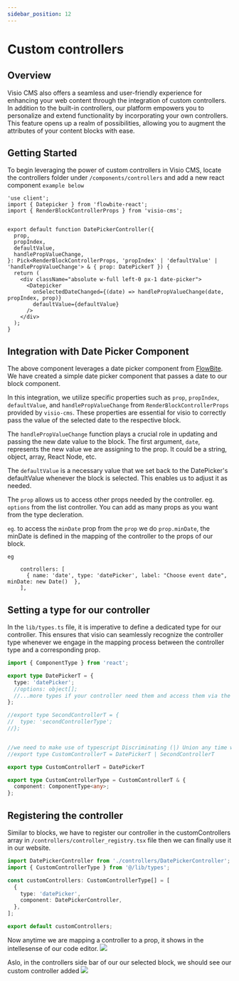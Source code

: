 ```yaml
---
sidebar_position: 12
---
```



# Custom controllers

## Overview
Visio CMS also offers a seamless and user-friendly experience for enhancing your web content through the integration of custom controllers. In addition to the built-in controllers, our platform empowers you to personalize and extend functionality by incorporating your own controllers. This feature opens up a realm of possibilities, allowing you to augment the attributes of your content blocks with ease.

## Getting Started
To begin leveraging the power of custom controllers in Visio CMS, locate the controllers folder under `/components/controllers` and add a new  react component `example below`

```tsx title="/components/controllers/DatePickerController.tsx"
'use client';
import { Datepicker } from 'flowbite-react';
import { RenderBlockControllerProps } from 'visio-cms';


export default function DatePickerController({
  prop,
  propIndex,
  defaultValue,
  handlePropValueChange,
}: Pick<RenderBlockControllerProps, 'propIndex' | 'defaultValue' | 'handlePropValueChange'> & { prop: DatePickerT }) {
  return (
    <div className="absolute w-full left-0 px-1 date-picker">
      <Datepicker
        onSelectedDateChanged={(date) => handlePropValueChange(date, propIndex, prop)}
        defaultValue={defaultValue}
      />
    </div>
  );
}

```

## Integration with Date Picker Component

The above component leverages a date picker component from [FlowBite](https://www.flowbite-react.com/docs/components/datepicker). We have created a simple date picker component that passes a date to our block component.

In this integration, we utilize specific properties such as `prop`, `propIndex`, `defaultValue`, and `handlePropValueChange` from `RenderBlockControllerProps` provided by `visio-cms`. These properties are essential for visio to correctly pass the value of the selected date to the respective block.

The `handlePropValueChange` function plays a crucial role in updating and passing the new date value to the block. The first argument, `date`, represents the new value we are assigning to the prop. It could be a string, object, array, React Node, etc.

The `defaultValue` is a necessary value that we set back to the DatePicker's defaultValue whenever the block is selected. This enables us to adjust it as needed.

The `prop` allows us to access other props needed by the controller. eg. `options` from the list controller. You can add as many props as you want from the type decleration.

`eg`. to access the `minDate` prop from the `prop` we do `prop.minDate`, the minDate is defined in the mapping of the controller to the props of our block.

`eg`

```tsx
    controllers: [
      { name: 'date', type: 'datePicker', label: "Choose event date", minDate: new Date()  },
    ],

```

## Setting a type for our controller

In the `lib/types.ts` file, it is imperative to define a dedicated type for our controller. This ensures that visio can seamlessly recognize the controller type whenever we engage in the mapping process between the controller type and a corresponding prop.

```ts title="/lib/types.ts"
import { ComponentType } from 'react';

export type DatePickerT = {
  type: 'datePicker';
  //options: object[];
  //...more types if your controller need them and access them via the prop of the controller
};

//export type SecondControllerT = {
//  type: 'secondControllerType';
//};


//we need to make use of typescript Discriminating (|) Union any time we want to an additional controller
//export type CustomControllerT = DatePickerT | SecondControllerT

export type CustomControllerT = DatePickerT 

export type CustomControllerType = CustomControllerT & {
  component: ComponentType<any>;
};
```

## Registering the controller

Similar to blocks, we have to register our controller in the customControllers array in `/controllers/controller_registry.tsx` file then we can finally use it in our website. 

```ts title="/lib/types.ts"
import DatePickerController from './controllers/DatePickerController';
import { CustomControllerType } from '@/lib/types';

const customControllers: CustomControllerType[] = [
  {
    type: 'datePicker',
    component: DatePickerController,
  },
];

export default customControllers;

```

Now anytime we are mapping a controller to a prop, it shows in the intellesense of our code editor.
<img src={Image}/>

Aslo, in the controllers side bar of our our selected block, we should see our custom controller added
<img src={Image2}/>